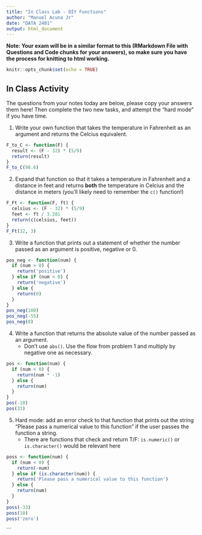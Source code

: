 ```yaml
---
title: "In Class Lab - DIY Functions"
author: "Manuel Acuna Jr"
date: "DATA 2401"
output: html_document
---
```

**Note: Your exam will be in a similar format to this (RMarkdown File with Questions and Code chunks for your answers), so make sure you have the process for knitting to html working.** 

```r
knitr::opts_chunk$set(echo = TRUE)
```

## In Class Activity 
The questions from your notes today are below, please copy your answers them here! Then complete the two new tasks, and attempt the "hard mode" if you have time. 

1. Write your own function that takes the temperature in Fahrenheit as an argument and returns the Celcius equivalent. 

```R
F_to_C <- function(F) {
  result <- (F - 32) * (5/9)
  return(result)
}
F_to_C(98.6)
```

2. Expand that function so that it takes a temperature in Fahrenheit and a distance in feet and returns **both** the temperature in Celcius and the distance in meters (you'll likely need to remember the `c()` function!)


```r
F_Ft <- function(F, ft) {
  celsius <- (F - 32) * (5/9)
  feet <- ft / 3.281
  return(c(celsius, feet))
}
F_Ft(32, 3)
```


3. Write a function that prints out a statement of whether the number passed as an argument is positive, negative or 0. 

```R
pos_neg <- function(num) {
  if (num > 0) {
    return('positive')
  } else if (num < 0) {
    return('negative')
  } else {
    return(0)
  }
}
pos_neg(100)
pos_neg(-55)
pos_neg(0)
```

4. Write a function that returns the absolute value of the number passed as an argument.
   + Don't use `abs()`. Use the flow from problem 1 and multiply by negative one as necessary. 
   
```r
pos <- function(num) {
  if (num < 0) {
    return(num * -1)
  } else {
    return(num)
  }
}
pos(-10)
pos(33)
```

5. Hard mode: add an error check to that function that prints out the string "Please pass a numerical value to this function" if the user passes the function a string. 
   + There are functions that check and return T/F: `is.numeric()` or `is.character()` would be relevant here
   
```r
poss <- function(num) {
  if (num < 0) {
    return(-num)
  } else if (is.character(num)) {
    return('Please pass a numerical value to this function')
  } else {
    return(num)
  }
}
poss(-33)
poss(10)
poss('zero')
```
   
   






```


